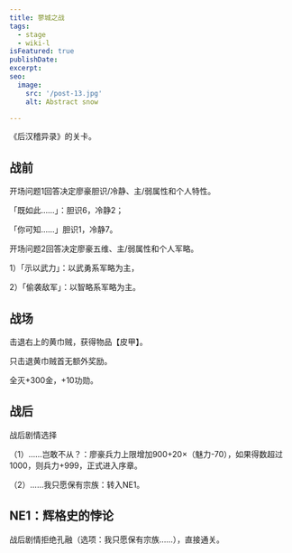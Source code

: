 ```yaml
---
title: 蓼城之战
tags:
  - stage
  - wiki-l
isFeatured: true
publishDate: 
excerpt: 
seo:
  image:
    src: '/post-13.jpg'
    alt: Abstract snow

---
```


《后汉稽异录》的关卡。

## 战前

开场问题1回答决定廖豪胆识/冷静、主/弱属性和个人特性。

「既如此……」：胆识6，冷静2；

「你可知……」胆识1，冷静7。

开场问题2回答决定廖豪五维、主/弱属性和个人军略。

1）「示以武力」：以武勇系军略为主，

2）「偷袭敌军」：以智略系军略为主。

## 战场

击退右上的黄巾贼，获得物品【皮甲】。

只击退黄巾贼首无额外奖励。

全灭+300金，+10功勋。

## 战后

战后剧情选择

（1）……岂敢不从？：廖豪兵力上限增加900+20×（魅力-70），如果得数超过1000，则兵力+999，正式进入序章。

（2）……我只愿保有宗族：转入NE1。


## NE1：辉格史的悖论

战后剧情拒绝孔融（选项：我只愿保有宗族……），直接通关。
